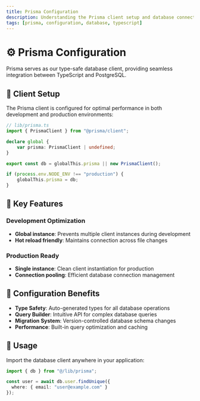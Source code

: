 ```yaml
---
title: Prisma Configuration
description: Understanding the Prisma client setup and database connection
tags: [prisma, configuration, database, typescript]
---
```


# ⚙️ Prisma Configuration

Prisma serves as our type-safe database client, providing seamless integration between TypeScript and PostgreSQL.

## 📁 Client Setup

The Prisma client is configured for optimal performance in both development and production environments:

```ts
// lib/prisma.ts
import { PrismaClient } from "@prisma/client";

declare global {
	var prisma: PrismaClient | undefined;
}

export const db = globalThis.prisma || new PrismaClient();

if (process.env.NODE_ENV !== "production") {
	globalThis.prisma = db;
}
```

## 🎯 Key Features

### Development Optimization
- **Global instance**: Prevents multiple client instances during development
- **Hot reload friendly**: Maintains connection across file changes

### Production Ready
- **Single instance**: Clean client instantiation for production
- **Connection pooling**: Efficient database connection management

## 🔧 Configuration Benefits

- **Type Safety**: Auto-generated types for all database operations
- **Query Builder**: Intuitive API for complex database queries
- **Migration System**: Version-controlled database schema changes
- **Performance**: Built-in query optimization and caching

## 📝 Usage

Import the database client anywhere in your application:

```ts
import { db } from "@/lib/prisma";

const user = await db.user.findUnique({
  where: { email: "user@example.com" }
});
``` 